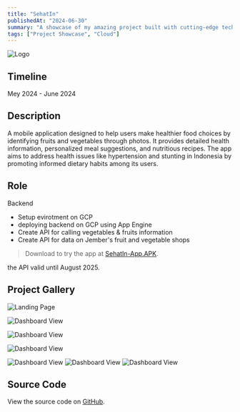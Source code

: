 ```yaml
---
title: "SehatIn"
publishedAt: "2024-06-30"
summary: "A showcase of my amazing project built with cutting-edge technology."
tags: ["Project Showcase", "Cloud"]
---  
```

<Image
  src="/photos/project-sehatin/logo-Sehatin-fill.png"
  alt="Logo"
  width={100}
  height={100}
/>

## Timeline
Mey 2024 - June 2024  

## Description
A mobile application designed to help users make healthier food choices by identifying fruits and vegetables through photos. It provides detailed health information, personalized meal suggestions, and nutritious recipes. The app aims to address health issues like hypertension and stunting in Indonesia by promoting informed dietary habits among its users.  

## Role
Backend

- Setup evirotment on GCP 
- deploying backend on GCP using App Engine
- Create API for calling vegetables & fruits information
- Create API for data on Jember's fruit and vegetable shops

> Download to try the app at [SehatIn-App.APK](https://drive.google.com/file/d/1V3E_ZBiDeJMTcA0e2-sOOzKAFKyo7VF7/view?usp=sharing).
<Callout emoji="💡">
  the API valid until August 2025.
</Callout>

## Project Gallery



<div style={{ display: 'grid', gridTemplateColumns: 'repeat(2, 1fr)', gap: '5px', marginBottom: '5px' }}>
<Image
  src="/photos/project-sehatin/login page.png"
  alt="Landing Page"
  layout="responsive"
  width={310}
  height={500}
/>

<Image
  src="/photos/project-sehatin/home page.jpg"
  alt="Dashboard View"
  layout="responsive"
  width={310}
  height={500}
/>

<Image
  src="/photos/project-sehatin/scan feature.jpg"
  alt="Dashboard View"
  layout="responsive"
  width={310}
  height={500}
/>

<Image
  src="/photos/project-sehatin/results.jpg"
  alt="Dashboard View"
  layout="responsive"
  width={310}
  height={500}
/>
</div>

<div style={{ display: 'grid', gridTemplateColumns: 'repeat(3, 1fr)', gap: '5px' }}>
<Image
  src="/photos/project-sehatin/shops page.jpg"
  alt="Dashboard View"
  width={206.6666666666666667}
  height={500}
/>
<Image
  src="/photos/project-sehatin/profile history.jpg"
  alt="Dashboard View"
  width={206.6666666666666667}
  height={500}
/>
<Image
  src="/photos/project-sehatin/profile favorite.jpg"
  alt="Dashboard View"
  width={206.6666666666666667}
  height={500}
/>
</div>

## Source Code

View the source code on [GitHub](https://github.com/SehatIn-C241-PS374).
